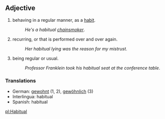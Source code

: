 == Adjective ==
#behaving in a regular manner, as a [[habit]].
#:''He's a habitual [[chainsmoker]]''.
#recurring, or that is performed over and over again.
#:''Her habitual lying was the reason for my mistrust''.
#being regular or usual.
#:''Professor Franklein took his habitual seat at the conference table''.

=== Translations ===
*German: [[gewohnt]] (1, 2), [[gewöhnlich]] (3)
*Interlingua: habitual
*Spanish: habitual

[[pl:Habitual]]